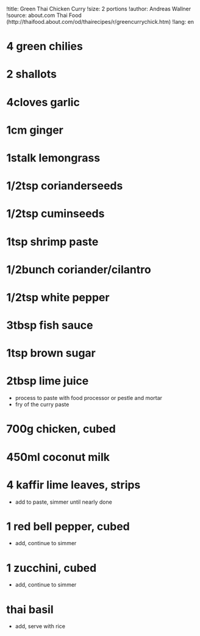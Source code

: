 !title: Green Thai Chicken Curry
!size: 2 portions
!author: Andreas Wallner
!source: about.com Thai Food (http://thaifood.about.com/od/thairecipes/r/greencurrychick.htm)
!lang: en

# 4 green chilies
# 2 shallots
# 4cloves garlic
# 1cm ginger
# 1stalk lemongrass
# 1/2tsp corianderseeds
# 1/2tsp cuminseeds
# 1tsp shrimp paste
# 1/2bunch coriander/cilantro
# 1/2tsp white pepper
# 3tbsp fish sauce
# 1tsp brown sugar
# 2tbsp lime juice
* process to paste with food processor or pestle and mortar
* fry of the curry paste

# 700g chicken, cubed
# 450ml coconut milk
# 4 kaffir lime leaves, strips
* add to paste, simmer until nearly done

# 1 red bell pepper, cubed
* add, continue to simmer

# 1 zucchini, cubed
* add, continue to simmer

# thai basil
* add, serve with rice
